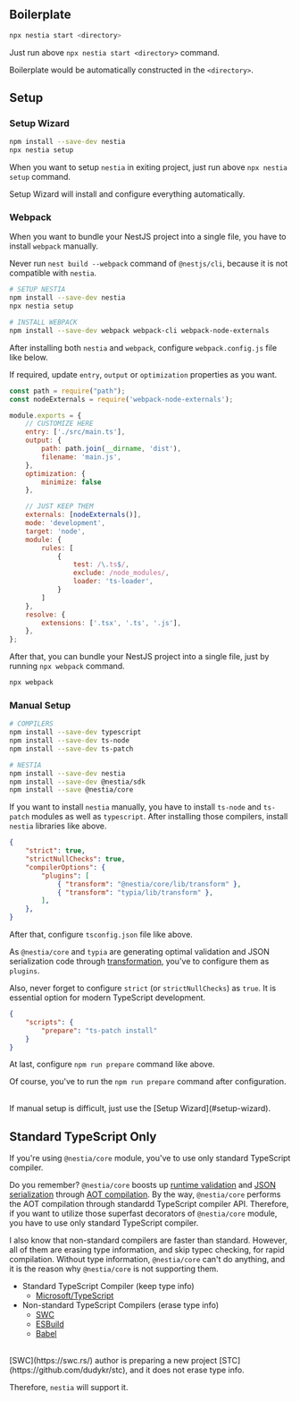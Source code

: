 
## Boilerplate
```bash showLineNumbers copyable
npx nestia start <directory>
```

Just run above `npx nestia start <directory>` command.

Boilerplate would be automatically constructed in the `<directory>`.




## Setup
### Setup Wizard
```bash showLineNumbers copy
npm install --save-dev nestia
npx nestia setup
```

When you want to setup `nestia` in exiting project, just run above `npx nestia setup` command.

Setup Wizard will install and configure everything automatically.

### Webpack
When you want to bundle your NestJS project into a single file, you have to install `webpack` manually.  

Never run `nest build --webpack` command of `@nestjs/cli`, because it is not compatible with `nestia`.

```bash showLineNumbers copy
# SETUP NESTIA
npm install --save-dev nestia
npx nestia setup

# INSTALL WEBPACK
npm install --save-dev webpack webpack-cli webpack-node-externals
```

After installing both `nestia` and `webpack`, configure `webpack.config.js` file like below. 

If required, update `entry`, `output` or `optimization` properties as you want.

```javascript filename="webpack.config.js" showLineNumbers copy
const path = require("path");
const nodeExternals = require('webpack-node-externals');

module.exports = {
    // CUSTOMIZE HERE
    entry: ['./src/main.ts'],
    output: {
        path: path.join(__dirname, 'dist'),
        filename: 'main.js',
    },
    optimization: {
        minimize: false
    },

    // JUST KEEP THEM
    externals: [nodeExternals()],
    mode: 'development',
    target: 'node',
    module: {
        rules: [
            {
                test: /\.ts$/,
                exclude: /node_modules/,
                loader: 'ts-loader',
            }
        ]
    },
    resolve: {
        extensions: ['.tsx', '.ts', '.js'],
    },
};
```

After that, you can bundle your NestJS project into a single file, just by running `npx webpack` command.

```bash showLineNumbers copy
npx webpack
```

### Manual Setup
```bash showLineNumbers copyable
# COMPILERS
npm install --save-dev typescript
npm install --save-dev ts-node
npm install --save-dev ts-patch

# NESTIA
npm install --save-dev nestia
npm install --save-dev @nestia/sdk
npm install --save @nestia/core
```

If you want to install `nestia` manually, you have to install `ts-node` and `ts-patch` modules as well as `typescript`. After installing those compilers, install `nestia` libraries like above.

```json fileName="tsconfig.json"
{
    "strict": true,
    "strictNullChecks": true,
    "compilerOptions": {
        "plugins": [
            { "transform": "@nestia/core/lib/transform" },
            { "transform": "typia/lib/transform" },
        ],
    },
}
```

After that, configure `tsconfig.json` file like above.

As `@nestia/core` and `typia` are generating optimal validation and JSON serialization code through [transformation](https://typia.io/docs/setup/#transformation), you've to configure them as `plugins`. 

Also, never forget to configure `strict` (or `strictNullChecks`) as `true`. It is essential option for modern TypeScript development.

```json fileName="package.json"
{
    "scripts": {
        "prepare": "ts-patch install"
    }
}
```

At last, configure `npm run prepare` command like above. 

Of course, you've to run the `npm run prepare` command after configuration.

<br/>
<Stack>
    <Alert severity="warning">
If manual setup is difficult, just use the [Setup Wizard](#setup-wizard).
    </Alert>
</Stack>




## Standard TypeScript Only
If you're using `@nestia/core` module, you've to use only standard TypeScript compiler.

Do you remember? `@nestia/core` boosts up [runtime validation](./core/typedbody) and [JSON serialization](./core/typedroute) through [AOT compilation](./pure/#aot-compilation). By the way, `@nestia/core` performs the AOT compilation through standardd TypeScript compiler API. Therefore, if you want to utilize those superfast decorators of `@nestia/core` module, you have to use only standard TypeScript compiler.

I also know that non-standard compilers are faster than standard. However, all of them are erasing type information, and skip typec checking, for rapid compilation. Without type information, `@nestia/core` can't do anything, and it is the reason why `@nestia/core` is not supporting them.

  - Standard TypeScript Compiler (keep type info)
    - [Microsoft/TypeScript](https://github.com/microsoft/typescript)
  - Non-standard TypeScript Compilers (erase type info)
    - [SWC](https://swc.rs/)
    - [ESBuild](https://esbuild.github.io/)
    - [Babel](https://babeljs.io/)

<br/>
<Stack>
    <Alert severity="info">
[SWC](https://swc.rs/) author is preparing a new project [STC](https://github.com/dudykr/stc), and it does not erase type info.

Therefore, `nestia` will support it.
    </Alert>
</Stack>